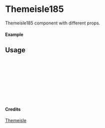 
<Meta of={Themeisle185} title="Themeisle/Themeisle185" />

# Themeisle185

Themeisle185 component with different props.

#### Example

<Canvas of={Themeisle185.Primary} />

## Usage

```ts
import { Themeisle185 } from "yadl-ui";

const Example = () => {
  return (
      <Themeisle185 />
  );
};

export default Example;
```

#### Credits
[Themeisle](https://themeisle.com/illustrations/)
